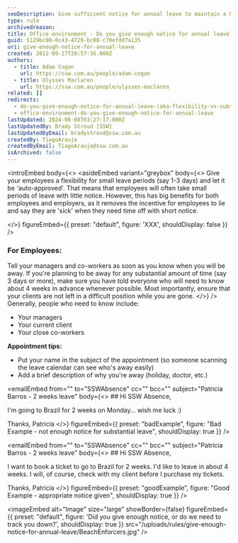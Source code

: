 ```yaml
---
seoDescription: Give sufficient notice for annual leave to maintain a healthy work-life balance and reduce last-minute absences.
type: rule
archivedreason:
title: Office environment - Do you give enough notice for annual leave?
guid: 5129bc00-0c43-4729-bc08-c78efdd7a135
uri: give-enough-notice-for-annual-leave
created: 2012-09-27T20:57:16.000Z
authors:
  - title: Adam Cogan
    url: https://ssw.com.au/people/adam-cogan
  - title: Ulysses Maclaren
    url: https://ssw.com.au/people/ulysses-maclaren
related: []
redirects:
  - do-you-give-enough-notice-for-annual-leave-(aka-flexibility-vs-substantial-notice)
  - office-environment-do-you-give-enough-notice-for-annual-leave
lastUpdated: 2024-06-08T03:27:17.000Z
lastUpdatedBy: Brady Stroud [SSW]
lastUpdatedByEmail: bradystroud@ssw.com.au
createdBy: TiagoAraujo
createdByEmail: TiagoAraujo@ssw.com.au
isArchived: false
---
```


<introEmbed
  body={<>
<asideEmbed
  variant="greybox"
  body={<>
    Give your employees a flexibility for small leave periods (say 1-3 days) and let it be 'auto-approved'. That means that employees will often take small periods of leave with little notice. However, this has big benefits for both employees and employers, as it removes the incentive for employees to lie and say they are 'sick' when they need time off with short notice.

  </>}
  figureEmbed={{
    preset: "default",
    figure: 'XXX',
    shouldDisplay: false
  }}
/>

### For Employees:

Tell your managers and co-workers as soon as you know when you will be away. If you're planning to be away for any substantial amount of time (say 3 days or more), make sure you have told everyone who will need to know about 4 weeks in advance whenever possible. Most importantly, ensure that your clients are not left in a difficult position while you are gone.
  </>}
/>
Generally, people who need to know include:

- Your managers
- Your current client
- Your close co-workers

**Appointment tips:**

- Put your name in the subject of the appointment (so someone scanning the leave calendar can see who's away easily)
- Add a brief description of why you're away (holiday, doctor, etc.)

<emailEmbed
  from=""
  to="SSWAbsence"
  cc=""
  bcc=""
  subject="Patricia Barros - 2 weeks leave"
  body={<>
    ## Hi SSW Absence,

I'm going to Brazil for 2 weeks on Monday... wish me luck :)

Thanks, Patricia
  </>}
  figureEmbed={{
    preset: "badExample",
    figure: "Bad Example - not enough notice for substantial leave",
    shouldDisplay: true
  }}
/>

<emailEmbed
  from=""
  to="SSWAbsence"
  cc=""
  bcc=""
  subject="Patricia Barros - 2 weeks leave"
  body={<>
    ## Hi SSW Absence,

I want to book a ticket to go to Brazil for 2 weeks.
I'd like to leave in about 4 weeks. I will, of course, check with my client before I purchase my tickets.

Thanks, Patricia
  </>}
  figureEmbed={{
    preset: "goodExample",
    figure: "Good Example - appropriate notice given",
    shouldDisplay: true
  }}
/>


<imageEmbed
  alt="Image"
  size="large"
  showBorder={false}
  figureEmbed={{
    preset: "default",
    figure: 'Did you give enough notice, or do we need to track you down?',
    shouldDisplay: true
  }}
  src="/uploads/rules/give-enough-notice-for-annual-leave/BeachEnforcers.jpg"
/>
